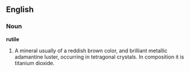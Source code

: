 ==English==

===Noun===

'''rutile'''

#A mineral usually of a reddish brown color, and brilliant metallic adamantine luster, occurring in tetragonal crystals. In composition it is titanium dioxide.